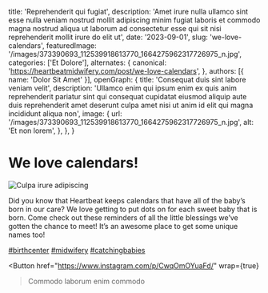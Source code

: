   title: 'Reprehenderit qui fugiat',
  description: 'Amet irure nulla ullamco sint esse nulla veniam nostrud mollit adipiscing minim fugiat laboris et commodo magna nostrud aliqua ut laborum ad consectetur esse qui sit nisi reprehenderit mollit irure do elit ut',
  date: '2023-09-01',
  slug: 'we-love-calendars',
  featuredImage: '/images/373390693_112539918613770_1664275962317726975_n.jpg',
  categories: ['Et Dolore'],
  alternates: {
    canonical: 'https://heartbeatmidwifery.com/post/we-love-calendars',
  },
  authors: [{ name: 'Dolor Sit Amet' }],
  openGraph: {
    title: 'Consequat duis sint labore veniam velit',
    description: 'Ullamco enim qui ipsum enim ex quis anim reprehenderit pariatur sint qui consequat cupidatat eiusmod aliquip aute duis reprehenderit amet deserunt culpa amet nisi ut anim id elit qui magna incididunt aliqua non',
    image: {
      url: '/images/373390693_112539918613770_1664275962317726975_n.jpg',
      alt: 'Et non lorem',
    },
  },
}


# We love calendars!

<Image
  src="/images/373390693_112539918613770_1664275962317726975_n.jpg"
  size="large"
  wrap={true}
  alt="Culpa irure adipiscing"
/>

Did you know that Heartbeat keeps calendars that have all of the baby’s born in our care? We love getting to put dots on for each sweet baby that is born. Come check out these reminders of all the little blessings we’ve gotten the chance to meet! It’s an awesome place to get some unique names too!

[#birthcenter](https://www.instagram.com/explore/tags/birthcenter/) [#midwifery](https://www.instagram.com/explore/tags/midwifery/) [#catchingbabies](https://www.instagram.com/explore/tags/catchingbabies/)

<Button
  href="https://www.instagram.com/p/CwqOmOYuaFd/"
  wrap={true}
>Commodo laborum enim commodo</Button>
